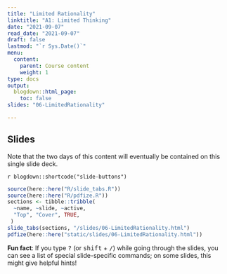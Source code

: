 ```yaml
---
title: "Limited Rationality"
linktitle: "A1: Limited Thinking"
date: "2021-09-07"
read_date: "2021-09-07"
draft: false
lastmod: "`r Sys.Date()`"
menu:
  content:
    parent: Course content
    weight: 1
type: docs
output:
  blogdown::html_page:
    toc: false
slides: "06-LimitedRationality"

---
```


## Slides

Note that the two days of this content will eventually be contained on this single slide deck.

`r blogdown::shortcode("slide-buttons")`

```r
source(here::here("R/slide_tabs.R"))
source(here::here("R/pdfize.R"))
sections <- tibble::tribble(
  ~name, ~slide, ~active,
  "Top", "Cover", TRUE,
 )
slide_tabs(sections, "/slides/06-LimitedRationality.html")
pdfize(here::here("static/slides/06-LimitedRationality.html"))
```


:::fyi
**Fun fact**: If you type <kbd>?</kbd> (or <kbd>shift</kbd> + <kbd>/</kbd>) while going through the slides, you can see a list of special slide-specific commands; on some slides, this might give helpful hints!
:::

